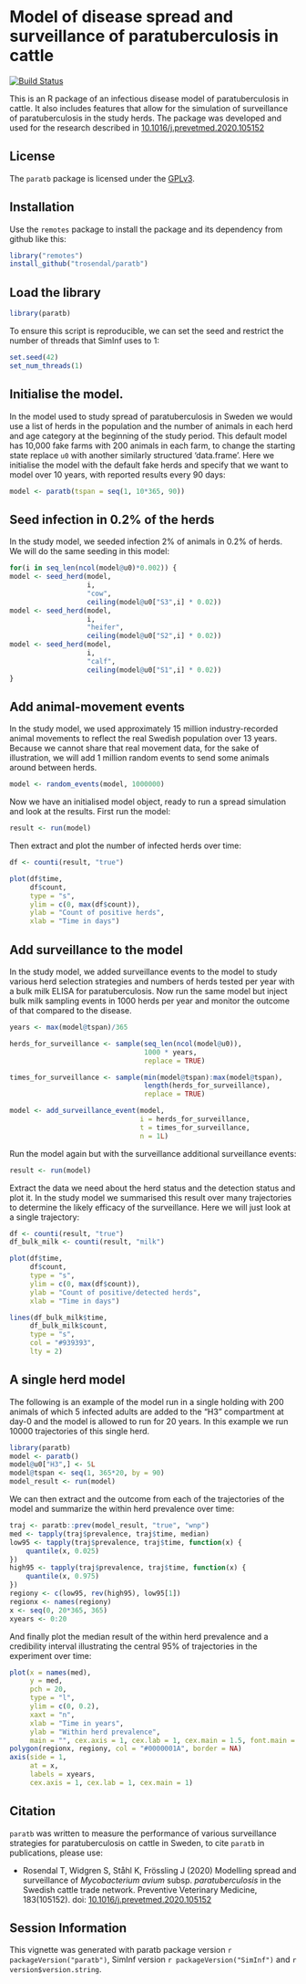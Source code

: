 # Model of disease spread and surveillance of paratuberculosis in cattle

[![Build Status](https://travis-ci.org/trosendal/paratb.svg?branch=master)](https://travis-ci.org/trosendal/paratb)

This is an R package of an infectious disease model of
paratuberculosis in cattle. It also includes features that allow for
the simulation of surveillance of paratuberculosis in the study
herds. The package was developed and used for the research described
in [10.1016/j.prevetmed.2020.105152](https://doi.org/10.1016/j.prevetmed.2020.105152)

## License

The `paratb` package is licensed under the
[GPLv3](https://www.gnu.org/licenses/gpl-3.0.html).

## Installation

Use the `remotes` package to install the package and its dependency from
github like this:

```r
library("remotes")
install_github("trosendal/paratb")
```

## Load the library

```r
library(paratb)
```

To ensure this script is reproducible, we can set the seed and
restrict the number of threads that SimInf uses to 1:

```r
set.seed(42)
set_num_threads(1)
```
## Initialise the model.

In the model used to study spread of paratuberculosis in Sweden we
would use a list of herds in the population and the number of animals
in each herd and age category at the beginning of the study
period. This default model has 10,000 fake farms with 200 animals in each
farm, to change the starting state replace `u0` with another similarly
structured 'data.frame'. Here we initialise the model with the
default fake herds and specify that we want to model over 10 years,
with reported results every 90 days:

```r
model <- paratb(tspan = seq(1, 10*365, 90))
```

## Seed infection in 0.2% of the herds

In the study model, we seeded infection 2% of animals in 0.2% of
herds. We will do the same seeding in this model:

```r
for(i in seq_len(ncol(model@u0)*0.002)) {
model <- seed_herd(model,
                   i,
                   "cow",
                   ceiling(model@u0["S3",i] * 0.02))
model <- seed_herd(model,
                   i,
                   "heifer",
                   ceiling(model@u0["S2",i] * 0.02))
model <- seed_herd(model,
                   i,
                   "calf",
                   ceiling(model@u0["S1",i] * 0.02))
}
```
## Add animal-movement events

In the study model, we used approximately 15 million industry-recorded
animal movements to reflect the real Swedish population over 13
years. Because we cannot share that real movement data, for the sake
of illustration, we will add 1 million random events to send some
animals around between herds.

```r
model <- random_events(model, 1000000)
```
Now we have an initialised model object, ready to run a spread
simulation and look at the results. First run the model:

```r
result <- run(model)
```

Then extract and plot the number of infected herds over time:
```r
df <- counti(result, "true")

plot(df$time,
     df$count,
     type = "s",
     ylim = c(0, max(df$count)),
     ylab = "Count of positive herds",
     xlab = "Time in days")
```


## Add surveillance to the model

In the study model, we added surveillance events to the model to study
various herd selection strategies and numbers of herds tested per year
with a bulk milk ELISA for paratuberculosis. Now run the same model
but inject bulk milk sampling events in 1000 herds per year and
monitor the outcome of that compared to the disease.

```r
years <- max(model@tspan)/365

herds_for_surveillance <- sample(seq_len(ncol(model@u0)),
                                 1000 * years,
                                 replace = TRUE)

times_for_surveillance <- sample(min(model@tspan):max(model@tspan),
                                 length(herds_for_surveillance),
                                 replace = TRUE)

model <- add_surveillance_event(model,
                                i = herds_for_surveillance,
                                t = times_for_surveillance,
                                n = 1L)
```
Run the model again but with the surveillance additional surveillance events:

```r
result <- run(model)
```

Extract the data we need about the herd status and the detection
status and plot it. In the study model we summarised this result over
many trajectories to determine the likely efficacy of the
surveillance. Here we will just look at a single trajectory:

```r
df <- counti(result, "true")
df_bulk_milk <- counti(result, "milk")

plot(df$time,
     df$count,
     type = "s",
     ylim = c(0, max(df$count)),
     ylab = "Count of positive/detected herds",
     xlab = "Time in days")

lines(df_bulk_milk$time,
     df_bulk_milk$count,
     type = "s",
     col = "#939393",
     lty = 2)
```

## A single herd model

The following is an example of the model run in a single holding with
200 animals of which 5 infected adults are added to the "H3"
compartment at day-0 and the model is allowed to run for 20 years. In
this example we run 10000 trajectories of this single herd.

```r
library(paratb)
model <- paratb()
model@u0["H3",] <- 5L
model@tspan <- seq(1, 365*20, by = 90)
model_result <- run(model)
```

We can then extract and the outcome from each of the trajectories of
the model and summarize the within herd prevalence over time:

```r
traj <- paratb::prev(model_result, "true", "wnp")
med <- tapply(traj$prevalence, traj$time, median)
low95 <- tapply(traj$prevalence, traj$time, function(x) {
    quantile(x, 0.025)
})
high95 <- tapply(traj$prevalence, traj$time, function(x) {
    quantile(x, 0.975)
})
regiony <- c(low95, rev(high95), low95[1])
regionx <- names(regiony)
x <- seq(0, 20*365, 365)
xyears <- 0:20
```

And finally plot the median result of the within herd prevalence and a
credibility interval illustrating the central 95% of trajectories in
the experiment over time:

```r
plot(x = names(med),
     y = med,
     pch = 20,
     type = "l",
     ylim = c(0, 0.2),
     xaxt = "n",
     xlab = "Time in years",
     ylab = "Within herd prevalence",
     main = "", cex.axis = 1, cex.lab = 1, cex.main = 1.5, font.main = 1)
polygon(regionx, regiony, col = "#0000001A", border = NA)
axis(side = 1,
     at = x,
     labels = xyears,
     cex.axis = 1, cex.lab = 1, cex.main = 1)

```

## Citation

`paratb` was written to measure the performance of various
surveillance strategies for paratuberculosis on cattle in Sweden, to
cite `paratb` in publications, please use:

- Rosendal T, Widgren S, Ståhl K, Frössling J (2020) Modelling spread
  and surveillance of *Mycobacterium avium* subsp. *paratuberculosis* in
  the Swedish cattle trade network.  Preventive Veterinary Medicine, 183(105152). doi:
  [10.1016/j.prevetmed.2020.105152](https://doi.org/10.1016/j.prevetmed.2020.105152)

## Session Information

This vignette was generated with paratb package version
`r packageVersion("paratb")`, SimInf version
`r packageVersion("SimInf")` and `r version$version.string`.
